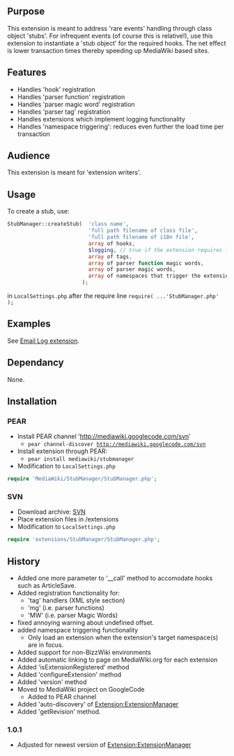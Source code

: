{{Extension
|name        = StubManager
|status      = stable
|type        = framework
|author      = [[user:jldupont|Jean-Lou Dupont]]
|image       =
|version     = 1.0.1
|update      =
|mediawiki   = 1.10 1.11
|download    = pear install mediawiki/stubmanager
|readme      =
|changelog   = See SVN ($Id: StubManager.php 368 2007-10-03 17:10:25Z jeanlou.dupont $)
|description = 
|parameters  =
|rights      =
|example     =
}}

== Purpose==
This extension is meant to address 'rare events' handling through class object 'stubs'. For infrequent events 
(of course this is relative!), use this extension to instantiate a 'stub object' for the required hooks.
The net effect is lower transaction times thereby speeding up MediaWiki based sites.

== Features ==
* Handles 'hook' registration
* Handles 'parser function' registration
* Handles 'parser magic word' registration
* Handles 'parser tag' registration
* Handles extensions which implement logging functionality
* Handles 'namespace triggering': reduces even further the load time per transaction

== Audience ==
This extension is meant for 'extension writers'.

== Usage ==
To create a stub, use: 
<source lang=php>
StubManager::createStub(  'class name', 
                          'full path filename of class file',
                          'full path filename of i18n file',						  
                          array of hooks,
						  $logging, // true if the extension requires logging support
                          array of tags,
                          array of parser function magic words,
                          array of parser magic words,
						  array of namespaces that trigger the extension
                        );
</source>
in <code>LocalSettings.php</code> after the require line <code>require( ...'StubManager.php' );</code> 

== Examples ==
See [[Extension:EmailLog|Email Log extension]].

== Dependancy ==
None.

== Installation ==
=== PEAR ===
* Install PEAR channel 'http://mediawiki.googlecode.com/svn'
** <code>pear channel-discover http://mediawiki.googlecode.com/svn</code>
* Install extension through PEAR:
** <code>pear install mediawiki/stubmanager</code>
* Modification to <code>LocalSettings.php</code>
<source lang=php>
require 'MediaWiki/StubManager/StubManager.php';
</source>

=== SVN ===
* Download archive: [http://mediawiki.googlecode.com/svn/tags/StubManager/ SVN]
* Place extension files in /extensions
* Modification to <code>LocalSettings.php</code>
<source lang=php>
require 'extensions/StubManager/StubManager.php';
</source>

== History ==
* Added one more parameter to '__call' method to accomodate hooks such as ArticleSave.
* Added registration functionality for:
** 'tag' handlers (XML style section)
** 'mg' (i.e. parser functions)
** 'MW' (i.e. parser Magic Words)
* fixed annoying warning about undefined offset.
* added namespace triggering functionality
** Only load an extension when the extension's target namespace(s) are in focus.
* Added support for non-BizzWiki environments
* Added automatic linking to page on MediaWiki.org for each extension
* Added 'isExtensionRegistered' method
* Added 'configureExtension' method
* Added 'version' method
* Moved to MediaWiki project on GoogleCode
** Added to PEAR channel
* Added 'auto-discovery' of [[Extension:ExtensionManager]]
* Added 'getRevision' method.
=== 1.0.1 ===
* Adjusted for newest version of [[Extension:ExtensionManager]]
